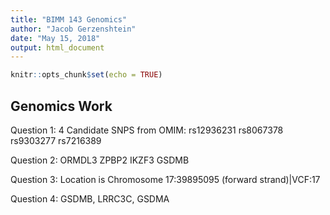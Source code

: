 ```yaml
---
title: "BIMM 143 Genomics"
author: "Jacob Gerzenshtein"
date: "May 15, 2018"
output: html_document
---
```


```r
knitr::opts_chunk$set(echo = TRUE)
```

## Genomics Work

Question 1: 4 Candidate SNPS from OMIM: 
  rs12936231 
  rs8067378 
  rs9303277
  rs7216389

Question 2: 
  ORMDL3
  ZPBP2
  IKZF3
  GSDMB 
  
Question 3: Location is Chromosome 17:39895095 (forward strand)|VCF:17

Question 4: GSDMB, LRRC3C, GSDMA

